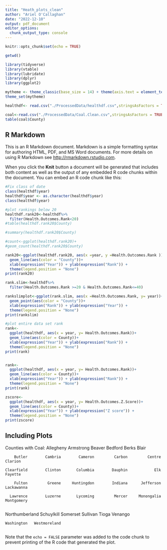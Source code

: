 ```yaml
---
title: "Heath_plots_clean"
author: "Ariel O'Callaghan"
date: "2022-12-10"
output: pdf_document
editor_options: 
  chunk_output_type: console
---
```


```r
knitr::opts_chunk$set(echo = TRUE)

getwd()

library(tidyverse)
library(vtable)
library(lubridate)
library(dplyr)
library(ggplot2)

mytheme <- theme_classic(base_size = 14) + theme(axis.text = element_text(color = "black"), legend.position = "top")
theme_set(mytheme)

healthdf<- read.csv("./ProcessedData/healthdf.csv",stringsAsFactors = TRUE)

coal<-read.csv("./ProcessedData/Coal.Clean.csv",stringsAsFactors = TRUE)
table(coal$County)

```

## R Markdown

This is an R Markdown document. Markdown is a simple formatting syntax for authoring HTML, PDF, and MS Word documents. For more details on using R Markdown see <http://rmarkdown.rstudio.com>.

When you click the **Knit** button a document will be generated that includes both content as well as the output of any embedded R code chunks within the document. You can embed an R code chunk like this:

```r
#Fix class of date
class(healthdf$year)
healthdf$year <- as.character(healthdf$year) 
class(healthdf$year)

#plot rankings below 20 
healthdf.rank20<-healthdf%>%
  filter(Health.Outcomes.Rank<20)
#table(healthdf.rank20$County)

#summary(healthdf.rank20$County)

#count<-ggplot(healthdf.rank20)+
#geom_count(healthdf.rank20$County)

rank20<-ggplot(healthdf.rank20, aes(x =year, y =Health.Outcomes.Rank ))+
  geom_line(aes(color = "County"))+
  xlab(expression("Year")) + ylab(expression("Rank")) +
  theme(legend.position = "None")
print(rank20)

rank.slim<-healthdf%>%
  filter(Health.Outcomes.Rank >=20 & Health.Outcomes.Rank<=40)

rankslimplot<-ggplot(rank.slim, aes(x =Health.Outcomes.Rank, y= year))+
  geom_point(aes(color = "County"))+
  xlab(expression("Rank")) + ylab(expression("Year")) +
  theme(legend.position = "None")
print(rankslim)

#plot entire data set rank
rank<-
  ggplot(healthdf, aes(x = year, y= Health.Outcomes.Rank))+
  geom_line(aes(color = County))+
  xlab(expression("Year")) + ylab(expression("Rank")) +
  theme(legend.position = "None")
print(rank)


rank<-
  ggplot(healthdf, aes(x = year, y= Health.Outcomes.Rank))+
  geom_line(aes(color = County))+
  xlab(expression("Year")) + ylab(expression("Rank")) +
  theme(legend.position = "None")
print(rank)

zscore<-
  ggplot(healthdf, aes(x = year, y= Health.Outcomes.Z.Score))+
  geom_line(aes(color = County))+
  xlab(expression("Year")) + ylab(expression("Z score")) +
  theme(legend.position = "None")
print(zscore)

```

## Including Plots

Counties with Coal: 
 Allegheny      Armstrong         Beaver        Bedford          Berks          Blair 
         
        Butler        Cambria        Cameron         Carbon         Centre        Clarion 
            
    Clearfield        Clinton       Columbia        Dauphin            Elk        Fayette 
            
        Fulton         Greene     Huntingdon        Indiana      Jefferson     Lackawanna 
             
      Lawrence        Luzerne       Lycoming         Mercer     Monongalia     Montgomery 
             
Northumberland     Schuylkill       Somerset       Sullivan          Tioga        Venango 

    Washington   Westmoreland 
```r


            
```

Note that the `echo = FALSE` parameter was added to the code chunk to prevent printing of the R code that generated the plot.
